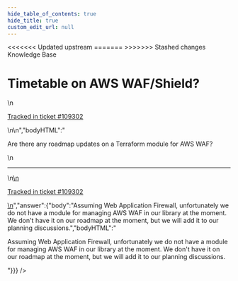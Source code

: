 ```yaml
---
hide_table_of_contents: true
hide_title: true
custom_edit_url: null
---
```



<head>
<<<<<<< Updated upstream
  <link rel="canonical" href="https://github.com/tnn-gruntwork-io/knowledge-base/discussions/569" />
=======
  <link rel="canonical" href="https://github.com/tnn-gruntwork-io/knowledge-base/discussions/569" />
>>>>>>> Stashed changes
</head>

<CenterLayout>
<span className="searchCategory">Knowledge Base</span>
<h1>Timetable on AWS WAF/Shield?</h1>
<GitHub discussion={{"id":"D_kwDOF8slf84AQ6S1","number":569,"author":{"login":"iangrunt"},"title":"Timetable on AWS WAF/Shield?","body":"\nAre there any roadmap updates on a Terraform module for AWS WAF?\n\n---\n\n<ins datetime=\"2022-09-29T18:34:22Z\">\n  <p><a href=\"https://support.gruntwork.io/hc/requests/109302\">Tracked in ticket #109302</a></p>\n</ins>\n","bodyHTML":"<p dir=\"auto\">Are there any roadmap updates on a Terraform module for AWS WAF?</p>\n<hr>\n<ins datetime=\"2022-09-29T18:34:22Z\">\n  <p dir=\"auto\"><a href=\"https://support.gruntwork.io/hc/requests/109302\" rel=\"nofollow\">Tracked in ticket #109302</a></p>\n</ins>","answer":{"body":"Assuming Web Application Firewall, unfortunately we do not have a module for managing AWS WAF in our library at the moment. We don't have it on our roadmap at the moment, but we will add it to our planning discussions.","bodyHTML":"<p dir=\"auto\">Assuming Web Application Firewall, unfortunately we do not have a module for managing AWS WAF in our library at the moment. We don't have it on our roadmap at the moment, but we will add it to our planning discussions.</p>"}}} />

</CenterLayout>
  

<!-- ##DOCS-SOURCER-START
{
  "sourcePlugin": "github-discussions",
  "hash": "8cabbe8cabe801d8c60e21fcaa9c5fba"
}
##DOCS-SOURCER-END -->
